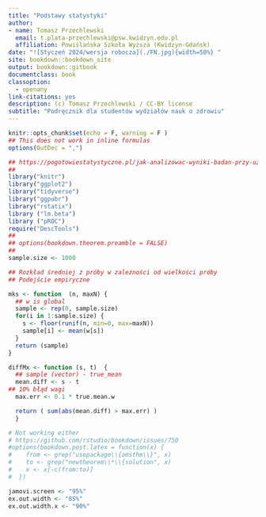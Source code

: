 ```yaml
---
title: "Podstawy statystyki"
author:
- name: Tomasz Przechlewski
  email: t.plata-przechlewski@psw.kwidzyn.edu.pl
  affiliation: Powiślańska Szkoła Wyższa (Kwidzyn-Gdańsk)
date: "![Styczeń 2024/wersja robocza](./FN.jpg){width=50%} "
site: bookdown::bookdown_site
output: bookdown::gitbook
documentclass: book
classoption:
  - openany
link-citations: yes
description: (c) Tomasz Przechlewski / CC-BY license
subtitle: "Podręcznik dla studentów wydziałów nauk o zdrowiu"
---
```


```r
knitr::opts_chunk$set(echo = F, warning = F )
## This does not work in inline formulas
options(OutDec = ",")

## https://pogotowiestatystyczne.pl/jak-analizowac-wyniki-badan-przy-uzyciu-ankiety-wlasnego-autorstwa/
##
library("knitr")
library("ggplot2")
library("tidyverse")
library("ggpubr")
library("rstatix")
library ("lm.beta")
library ("pROC")
require("DescTools")
##
## options(bookdown.theorem.preamble = FALSE)
##
sample.size <- 1000

## Rozkład średniej z próby w zależności od wielkości próby 
## Podejście empiryczne

mks <- function  (n, maxN) {
  ## w is global
  sample <- rep(0, sample.size)
  for(i in 1:sample.size) {
    s <- floor(runif(n, min=0, max=maxN))
    sample[i] <- mean(w[s])
  }
  return (sample)
}

diffMx <- function (s, t)  { 
  ## sample (vector) - true_mean
  mean.diff <- s - t
## 10% błąd wagi
  max.err <- 0.1 * true.mean.w 

  return ( sum(abs(mean.diff) > max.err) )
  }

# Not working either
# https://github.com/rstudio/bookdown/issues/750
#options(bookdown.post.latex = function(x) {
#    from <- grep("usepackage\\{amsthm\\}", x)
#    to <- grep("newtheorem\\*\\{solution", x)
#    x <- x[-c(from:to)]
#  })

jamovi.screen <- "95%"
ex.out.width <- "85%"
ex.out.width.x <- "90%"
```






